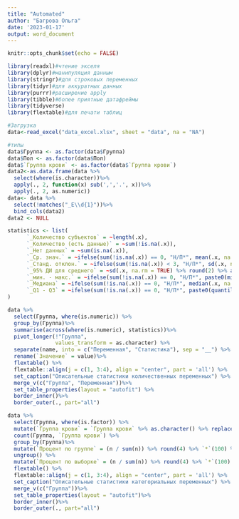 ```yaml
---
title: "Automated"
author: "Багрова Ольга"
date: '2023-01-17'
output: word_document
---
```


```r
knitr::opts_chunk$set(echo = FALSE)
```

```r
library(readxl)#чтение экселя
library(dplyr)#манипуляция данным
library(stringr)#для строковых переменных
library(tidyr)#для аккуратных данных
library(purrr)#расширение apply
library(tibble)#более приятные датафреймы
library(tidyverse)
library(flextable)#для печати таблиц
```


```r
#Загрузка
data<-read_excel("data_excel.xlsx", sheet = "data", na = "NA")

#типы
data$Группа <- as.factor(data$Группа)
data$Пол <- as.factor(data$Пол)
data$`Группа крови` <- as.factor(data$`Группа крови`)
data2<-as.data.frame(data %>%
  select(where(is.character))%>%
  apply(., 2, function(x) sub(',','.', x))%>%
  apply(., 2, as.numeric))
data<- data %>%
  select(!matches("_E\\d{1}"))%>%
  bind_cols(data2)
data2 <- NULL
```


```r
statistics <- list(
      `_Количество субъектов` = ~length(.x),
      `_Количество (есть данные)` = ~sum(!is.na(.x)),
      `_Нет данных` = ~sum(is.na(.x)),
      `_Ср. знач.` = ~ifelse(sum(!is.na(.x)) == 0, "Н/П*", mean(.x, na.rm = TRUE) %>% round(2) %>% as.character()),
      `_Станд. отклон.` = ~ifelse(sum(!is.na(.x)) < 3, "Н/П*", sd(.x, na.rm = TRUE) %>% round(2) %>% as.character()),
      `_95% ДИ для среднего` = ~sd(.x, na.rm = TRUE) %>% round(2) %>% as.character(),
      `_мин. - макс.` = ~ifelse(sum(!is.na(.x)) == 0, "Н/П*", paste0(min(.x, na.rm = TRUE) %>% round(2), " - ", max(.x, na.rm = TRUE) %>% round(2))),
      `_Медиана` = ~ifelse(sum(!is.na(.x)) == 0, "Н/П*", median(.x, na.rm = TRUE) %>% round(2) %>% as.character()),
      `_Q1 - Q3` = ~ifelse(sum(!is.na(.x)) == 0, "Н/П*", paste0(quantile(.x, 0.25, na.rm = TRUE) %>% round(2), " - ", quantile(.x, 0.75, na.rm = TRUE) %>% round(2)))
)
```



```r
data %>%
  select(Группа, where(is.numeric)) %>%
  group_by(Группа)%>%
  summarise(across(where(is.numeric), statistics))%>%
  pivot_longer(!"Группа",
               values_transform = as.character) %>%
  separate(name, into = c("Переменная", "Статистика"), sep = "__") %>%
  rename(`Значение` = value)%>%
  flextable() %>%
  flextable::align(j = c(1, 3:4), align = "center", part = 'all') %>%
  set_caption("Описательные статистики количественных переменных") %>%
  merge_v(c("Группа", "Переменная"))%>%
  set_table_properties(layout = "autofit") %>%
  border_inner()%>%
  border_outer(., part="all")
```



```r
data %>%
  select(Группа, where(is.factor)) %>%
  mutate(`Группа крови` = `Группа крови` %>% as.character() %>% replace_na("Нет данных") %>% as.factor()) %>%
  count(Группа, `Группа крови`) %>%
  group_by(Группа)%>%
  mutate(`Процент по группе` = (n / sum(n)) %>% round(4) %>% `*`(100) %>% str_c("%")) %>%
  ungroup() %>%
  mutate(`Процент по выборке` = (n / sum(n)) %>% round(4) %>% `*`(100) %>% str_c("%"))%>%
  flextable() %>%
  flextable::align(j = c(1, 3:4), align = "center", part = 'all') %>%
  set_caption("Описательные статистики категориальных переменных") %>%
  merge_v(c("Группа"))%>%
  set_table_properties(layout = "autofit")%>%
  border_inner()%>%
  border_outer(., part="all")
```


